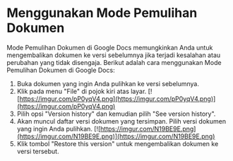 # Menggunakan Mode Pemulihan Dokumen

Mode Pemulihan Dokumen di Google Docs memungkinkan Anda untuk mengembalikan
dokumen ke versi sebelumnya jika terjadi kesalahan atau perubahan yang tidak disengaja.
Berikut adalah cara menggunakan Mode Pemulihan Dokumen di Google Docs:

1. Buka dokumen yang ingin Anda pulihkan ke versi sebelumnya.
2. Klik pada menu &quot;File&quot; di pojok kiri atas layar.
   [![https://imgur.com/pP0yqV4.png](https://imgur.com/pP0yqV4.png)](https://imgur.com/pP0yqV4.png)
3. Pilih opsi &quot;Version history&quot; dan kemudian pilih &quot;See version history&quot;.
4. Akan muncul daftar versi dokumen yang tersimpan. Pilih versi dokumen yang ingin Anda
   pulihkan.
   [![https://imgur.com/N19BE9E.png](https://imgur.com/N19BE9E.png)](https://imgur.com/N19BE9E.png)
5. Klik tombol &quot;Restore this version&quot; untuk mengembalikan dokumen ke versi tersebut.

